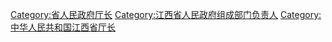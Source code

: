 [[Category:省人民政府厅长|Category:省人民政府厅长]]
[[Category:江西省人民政府组成部门负责人|Category:江西省人民政府组成部门负责人]]
[[Category:中华人民共和国江西省厅长|Category:中华人民共和国江西省厅长]]